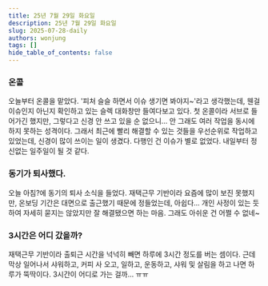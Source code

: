 ```yaml
---
title: 25년 7월 29일 화요일
description: 25년 7월 29일 화요일
slug: 2025-07-28-daily
authors: wonjung
tags: []
hide_table_of_contents: false
---
```


### 온콜

오늘부터 온콜을 맡았다.
'피처 슬슬 하면서 이슈 생기면 봐야지~'라고 생각했는데, 웬걸 이슈인지 아닌지 확인하고 있는 슬렉 대화창만 들여다보고 있다.
첫 온콜이라 서브로 들어가긴 했지만, 그렇다고 신경 안 쓰고 있을 순 없으니...
안 그래도 여러 작업을 동시에 하지 못하는 성격이다.
그래서 최근에 빨리 해결할 수 있는 것들을 우선순위로 작업하고 있었는데, 신경이 많이 쓰이는 일이 생겼다.
다행인 건 이슈가 별로 없었다.
내일부터 정신없는 일주일이 될 것 같다.

### 동기가 퇴사했다.

오늘 아침?에 동기의 퇴사 소식을 들었다.
재택근무 기반이라 요즘에 많이 보진 못했지만, 온보딩 기간은 대면으로 출근했기 때문에 정들었는데, 아쉽다...
개인 사정이 있는 듯하여 자세히 묻지는 않았지만 잘 해결됐으면 하는 마음.
그래도 아쉬운 건 어쩔 수 없네~

### 3시간은 어디 갔을까?

재택근무 기반이라 출퇴근 시간을 넉넉히 빼면 하루에 3시간 정도를 버는 셈이다.
근데 막상 일어나서 샤워하고, 커피 사 오고, 일하고, 운동하고, 샤워 및 살림을 하고 나면 하루가 뚝딱이다.
3시간이 어디로 가는 걸까… ㅠㅠ
